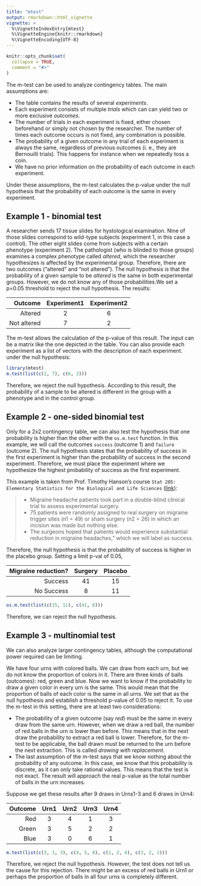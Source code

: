 ```yaml
---
title: "mtest"
output: rmarkdown::html_vignette
vignette: >
  %\VignetteIndexEntry{mtest}
  %\VignetteEngine{knitr::rmarkdown}
  %\VignetteEncoding{UTF-8}
---
```


```r
knitr::opts_chunk$set(
  collapse = TRUE,
  comment = "#>"
)
```

The m-test can be used to analyze contingency tables. The main assumptions are:

* The table contains the results of several *experiments*. 
* Each experiment consists of multiple *trials* which can can yield two or more 
exclusive *outcomes*.
* The number of trials in each experiment is fixed, either chosen beforehand 
or simply not chosen by the researcher. The number of times each outcome occurs 
is not fixed, any combination is possible.
* The probability of a given outcome in any trial of each experiment is always 
the same, regardless of previous outcomes (i. e., they are Bernouilli trials).
This happens for instance when we repeatedly toss a coin. 
* We have no prior information on the probability of each outcome in each 
experiment.

Under these assumptions, the m-test calculates the p-value under the null 
hypothesis that the probability of each outcome is the same in every experiment.

## Example 1 - binomial test

A researcher sends 17 tissue slides for hystological examination. 
Nine of those slides correspond to wild-type subjects (experiment 1, in 
this case a control). The other eight slides come from subjects with a certain 
phenotype (experiment 2). The pathologist (who is blinded to those groups) 
examines a complex phenotype called *altered*, which the researcher hypothesizes 
is affected by the experimental group. Therefore, there are two outcomes 
("altered" and "not altered"). The null hypothesis is that the probability of 
a given sample to be *altered* is 
the same in both experimental groups. However, we do not know any of those 
probabilities.We set a p=0.05 threshold to reject the null hypothesis. 
The results:

| Outcome             | Experiment1 | Experiment2 |
|--------------------:|:-----------:|:-----------:|
| Altered             | 2           | 6           |
| Not altered         | 7           | 2           |

The m-test allows the calculation of the p-value of this result. The input can 
be a matrix like the one depicted in the table. You can also provide each 
experiment as a list of vectors with the description of each experiment.
under the null hypothesis:

```r
library(mtest)
m.test(list(c(2, 7), c(6, 2)))
```
Therefore, we reject the null hypothesis. According to this result, the 
probability of a sample to be altered is different in the group with a 
phenotype and in the control group.

## Example 2 - one-sided binomial test
Only for a 2x2 contingency table, we can also test the hypothesis that one 
probability is higher than the other with the `os.m.test` function. In 
this example, we will call the outcomes `success` (outcome 1) and `failure`
(outcome 2). The null hypothesis states that the probability of success 
in the first experiment is higher than the probability of success in the second 
experiment. Therefore, we must place the experiment where we hypothesize the 
highest probability of success as the first experiment.

This example is taken from Prof. Timothy Hanson's course 
`Stat 205: Elementary Statistics for the Biological and Life Sciences`
([link](https://www.brighamresearcheducation.org/wp-content/uploads/2017/05/Topics-in-Biostatistics.categorical-data-analysis-and-logistic-regression.part-1..05.02.17.pdf])):

> * Migraine headache patients took part in a double-blind clinical
trial to assess experimental surgery.
> * 75 patients were randomly assigned to real surgery on
migraine trigger sites (n1 = 49) or sham surgery (n2 = 26) in
which an incision was made but nothing else.
> * The surgeons hoped that patients would experience \a
substantial reduction in migraine headaches," which we will
label as success.

Therefore, the null hypothesis is that the probability of success is higher in 
the placebo group. Setting a limit p-val of 0.05,


| Migraine reduction?    | Surgery     | Placebo     |
|-----------------------:|:-----------:|:-----------:|
| Success                | 41          | 15          |
| No Success             | 8           | 11          |


```r
os.m.test(list(c(15, 11), c(41, 8)))
```

Therefore, we can reject the null hypothesis.

## Example 3 - multinomial test
We can also analyze larger contingency tables, although the computational 
power required can be limiting. 

We have four urns with colored balls. We can draw 
from each urn, but we do not know the proportion of colors in it. There are three 
kinds of balls (outcomes): red, green and blue. Now we want to know if 
the probability to draw a given color in every urn is the 
same. This would mean that the proportion of balls of each color is the same 
in all urns. We set that as the null hypothesis and establish a threshold p-value of 
0.05 to reject it. 
To use the m-test in this setting, there are at least two considerations:

* The probability of a given outcome (say 
*red*) must be the same in every draw from the same urn. However, when we 
draw a red ball, the number of red balls in the urn is lower than before. This 
means that in the next draw the probability to extract a red ball is lower.
Therefore, for the m-test to be applicable, the ball drawn must be returned to 
the urn before the next extraction. This is called *drawing with replacement*.
* The last assumption of the m-test says that we know nothing about the 
probability of any outcome. In this case, we know that this probability is 
discrete, as it can only take rational values. This means that the test is 
not exact. The result will approach the real p-value as the total number of 
balls in the urn increases.

Suppose we get these results after 9 draws in Urns1-3 and 6 draws in Urn4:

| Outcome             | Urn1 | Urn2 | Urn3 | Urn4 |
|--------------------:|:----:|:----:|:----:|:----:|
| Red                 | 3    |  4   | 1    | 3    |
| Green               | 3    |  5   | 2    | 2    |
| Blue                | 3    |  0   | 6    | 1    |


```r
m.test(list(c(3, 3, 3), c(4, 5, 0), c(1, 2, 6), c(3, 2, 1)))
```

Therefore, we reject the null hypothesis. However, the test does not tell us 
the cause for this rejection. There might be an excess of red balls in Urn1 or 
perhaps the proportion of balls in all four urns is completely different. 
